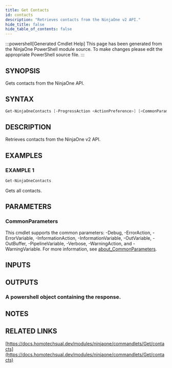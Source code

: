```yaml
---
title: Get Contacts
id: contacts
description: "Retrieves contacts from the NinjaOne v2 API."
hide_title: false
hide_table_of_contents: false
---
```


:::powershell[Generated Cmdlet Help]
This page has been generated from the NinjaOne PowerShell module source. To make changes please edit the appropriate PowerShell source file.
:::

## SYNOPSIS

Gets contacts from the NinjaOne API.

## SYNTAX

```powershell
Get-NinjaOneContacts [-ProgressAction <ActionPreference>] [<CommonParameters>]
```

## DESCRIPTION

Retrieves contacts from the NinjaOne v2 API.

## EXAMPLES

### EXAMPLE 1

```powershell
Get-NinjaOneContacts
```

Gets all contacts.

## PARAMETERS

### CommonParameters

This cmdlet supports the common parameters: -Debug, -ErrorAction, -ErrorVariable, -InformationAction, -InformationVariable, -OutVariable, -OutBuffer, -PipelineVariable, -Verbose, -WarningAction, and -WarningVariable. For more information, see [about_CommonParameters](http://go.microsoft.com/fwlink/?LinkID=113216).

## INPUTS


## OUTPUTS

### A powershell object containing the response.

## NOTES

## RELATED LINKS

[https://docs.homotechsual.dev/modules/ninjaone/commandlets/Get/contacts](https://docs.homotechsual.dev/modules/ninjaone/commandlets/Get/contacts)
